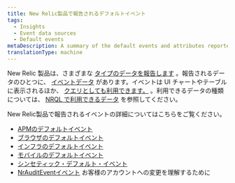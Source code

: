 ```yaml
---
title: New Relic製品で報告されるデフォルトイベント
tags:
  - Insights
  - Event data sources
  - Default events
metaDescription: A summary of the default events and attributes reported by New Relic products.
translationType: machine
---
```


New Relic 製品は、さまざまな [タイプのデータを報告します](/docs/using-new-relic/data/understand-data/new-relic-data-types) 。報告されるデータのひとつに、 [イベントデータ](/docs/using-new-relic/data/understand-data/new-relic-data-types#event-data) があります。イベントは UI チャートやテーブルに表示されるほか、 [クエリとしても利用できます。](/docs/using-new-relic/data/understand-data/query-new-relic-data) 。利用できるデータの種類については、 [NRQL で利用できるデータ](/docs/query-data/nrql-new-relic-query-language/getting-started/introduction-nrql#what-you-can-query) を参照してください。

New Relic製品で報告されるイベントの詳細についてはこちらをご覧ください。

* [APMのデフォルトイベント](/docs/insights/insights-data-sources/default-data/apm-default-events-insights)
* [ブラウザのデフォルトイベント](/docs/insights/insights-data-sources/default-data/browser-default-events-insights)
* [インフラのデフォルトイベント](/docs/infrastructure/manage-your-data/data-instrumentation/default-infrastructure-events)
* [モバイルのデフォルトイベント](/docs/insights/insights-data-sources/default-data/mobile-default-events-insights)
* [シンセティック・デフォルト・イベント](/docs/insights/insights-data-sources/default-data/synthetics-default-events-insights)
* [NrAuditEventイベント](/docs/insights/event-data-sources/default-events/query-account-audit-logs-nrauditevent/) お客様のアカウントへの変更を理解するために